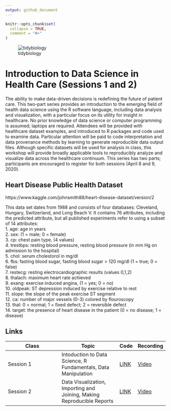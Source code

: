 ```yaml
---
output: github_document
---
```


<!-- README.md is generated from README.Rmd. Please edit that file -->

```r
knitr::opts_chunk$set(
  collapse = TRUE,
  comment = "#>"
)
```
![tidybiology](README_files/figure-gfm/tidybiology_channel_art.png)
  
<!-- badges: start -->
<!-- badges: end -->
  
# Introduction to Data Science in Health Care (Sessions 1 and 2)
  
The ability to make data-driven decisions is redefining the future of patient care. This two-part series provides an introduction to the emerging field of health data science using the R software language, including data analysis and visualization, with a particular focus on its utility for insight in healthcare. No prior knowledge of data science or computer programming is assumed; laptops are required. Attendees will be provided with healthcare dataset examples, and introduced to R packages and code used to examine data. Particular attention will be paid to code interpretation and data provenance methods by learning to generate reproducible data output files. Although specific datasets will be used for analysis in class, this workshop will provide broadly applicable tools to reproducibly analyze and visualize data across the healthcare continuum. This series has two parts; participants are encouraged to register for both sessions (April 8 and 9, 2020).  
  
## Heart Disease Public Health Dataset  
https://www.kaggle.com/johnsmith88/heart-disease-dataset/version/2
  
This data set dates from 1988 and consists of four databases: Cleveland, Hungary, Switzerland, and Long Beach V. It contains 76 attributes, including the predicted attribute, but all published experiments refer to using a subset of 14 attributes:  
1. age: age in years  
2. sex: (1 = male; 0 = female)  
3. cp: chest pain type, (4 values)  
4. trestbps: resting blood pressure, resting blood pressure (in mm Hg on admission to the hospital)  
5. chol: serum cholestorol in mg/dl  
6. fbs: fasting blood sugar, fasting blood sugar > 120 mg/dl (1 = true; 0 = false)    
7. restecg: resting electrocardiographic results (values 0,1,2)  
8. thalach: maximum heart rate achieved  
9. exang: exercise induced angina, (1 = yes; 0 = no)  
10. oldpeak: ST depression induced by exercise relative to rest  
11. slope: the slope of the peak exercise ST segment  
12. ca: number of major vessels (0-3) colored by flouroscopy  
13. thal: 0 = normal; 1 = fixed defect; 2 = reversible defect  
14. target: the presence of heart disease in the patient (0 = no disease; 1 = disease)    
  
## Links
| Class  | Topic | Code | Recording |
| ------------- | ------------- | --- | --- |
| Session 1 | Intoduction to Data Science, R Fundamentals, Data Manipulation | [LINK](code/plusDS_session1.Rmd) | [Video](https://youtu.be/B9mMdrRQd1w?t=950) |  
| Session 2 | Data Visualization, Importing and Joining, Making Reproducible Reports | [LINK](code/plusDS_session2.Rmd) | [Video](https://youtu.be/_gljPOrZ8r8) |  
  